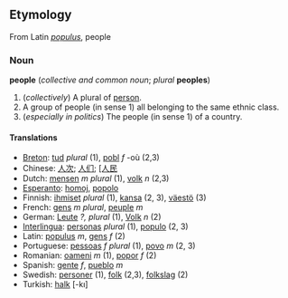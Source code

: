 ==Etymology==
From Latin ''[[populus]]'', people

=== Noun ===
'''people''' (''collective and common noun''; ''plural'' '''peoples''')

#(''collectively'') A plural of [[person]].
#A group of people (in sense 1) all belonging to the same ethnic class.
#(''especially in politics'') The people (in sense 1) of a country.

==== Translations ====
*[[Breton]]: [[tud]] ''plural'' (1), [[pobl]] ''f'' -où (2,3)
*Chinese: [[人次]]; [[人们]]; [[[人民]]
*Dutch: [[mensen]] ''m plural'' (1), [[volk]] ''n'' (2,3)
*[[Esperanto]]: [[homoj]], [[popolo]]
*Finnish: [[ihmiset]] ''plural'' (1), [[kansa]] (2, 3), [[väestö]] (3)
*French: [[gens]] ''m plural'', [[peuple]] ''m''
*German: [[Leute]] ''?, plural'' (1), [[Volk]] ''n'' (2)
*[[Interlingua]]: [[persona]]s ''plural'' (1), [[populo]] (2, 3)
*Latin: [[populus]] ''m'', [[gens]] ''f'' (2)
*Portuguese: [[pessoa]]s ''f'' ''plural'' (1), [[povo]] ''m'' (2, 3)
*Romanian: [[oameni]] ''m'' (1), [[popor]] ''f'' (2)
*Spanish: [[gente]] ''f'', [[pueblo]] ''m''
*Swedish: [[personer]] (1), [[folk]] (2,3), [[folkslag]] (2) 
*Turkish: [[halk]] [-kı]